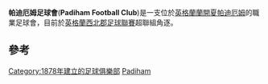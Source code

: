 {{Infobox football club
| clubname = 帕迪厄姆足球會
| image    = <!-- 檔案不存在 [[File:Padiham_FC_logo.png|160px]] ，可從英文維基百科取得 -->
| fullname = Padiham Football Club
| nickname = The Storks
| founded  = {{start date and age|df=yes|1878}}
| ground   = [[帕迪厄姆|帕迪厄姆]]Arbories Memorial Sports Ground
| capacity = 1,688
| chairman = Frank Heys
| manager  = Steve Wilkes
| league   = [[英格蘭西北郡足球聯賽|英格蘭西北郡足球聯賽]]<br>超聯組
| season   = 2014–15
| position = [[英格蘭北部超級聯賽|英格蘭北部超級聯賽]]<br>甲組北, 22 (降級)
| pattern_la1=|pattern_b1=|pattern_ra1=|pattern_sh1=_white border|pattern_so1=_whitetop|
  leftarm1=0000FF|body1=0000FF|rightarm1=0000FF|shorts1=0000FF|socks1=0000FF|
  pattern_la2=|pattern_b2=|pattern_ra2=|
  leftarm2=FFFF00|body2=FFFF00|rightarm2=FFFF00|shorts2=0000FF|socks2=FFFF00|  
}}

'''帕迪厄姆足球會'''('''Padiham Football Club''')是一支位於[[英格蘭|英格蘭]][[蘭開夏|蘭開夏]][[帕迪厄姆|帕迪厄姆]]的職業足球會，目前於[[英格蘭西北郡足球聯賽|英格蘭西北郡足球聯賽]]超聯組角逐。

==參考==
{{Reflist}}

[[Category:1878年建立的足球俱樂部|Category:1878年建立的足球俱樂部]]
[[Category:蘭開夏郡足球俱樂部|Padiham]]
